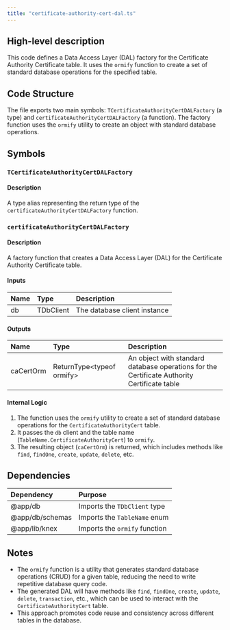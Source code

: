 ```yaml
---
title: "certificate-authority-cert-dal.ts"
---
```


## High-level description
This code defines a Data Access Layer (DAL) factory for the Certificate Authority Certificate table. It uses the `ormify` function to create a set of standard database operations for the specified table.

## Code Structure
The file exports two main symbols: `TCertificateAuthorityCertDALFactory` (a type) and `certificateAuthorityCertDALFactory` (a function). The factory function uses the `ormify` utility to create an object with standard database operations.

## Symbols

### `TCertificateAuthorityCertDALFactory`
#### Description
A type alias representing the return type of the `certificateAuthorityCertDALFactory` function.

### `certificateAuthorityCertDALFactory`
#### Description
A factory function that creates a Data Access Layer (DAL) for the Certificate Authority Certificate table.

#### Inputs
| Name | Type | Description |
|:-----|:-----|:------------|
| db | TDbClient | The database client instance |

#### Outputs
| Name | Type | Description |
|:-----|:-----|:------------|
| caCertOrm | ReturnType&lt;typeof ormify&gt; | An object with standard database operations for the Certificate Authority Certificate table |

#### Internal Logic
1. The function uses the `ormify` utility to create a set of standard database operations for the `CertificateAuthorityCert` table.
2. It passes the `db` client and the table name (`TableName.CertificateAuthorityCert`) to `ormify`.
3. The resulting object (`caCertOrm`) is returned, which includes methods like `find`, `findOne`, `create`, `update`, `delete`, etc.

## Dependencies
| Dependency | Purpose |
|:-----------|:--------|
| @app/db | Imports the `TDbClient` type |
| @app/db/schemas | Imports the `TableName` enum |
| @app/lib/knex | Imports the `ormify` function |

## Notes
- The `ormify` function is a utility that generates standard database operations (CRUD) for a given table, reducing the need to write repetitive database query code.
- The generated DAL will have methods like `find`, `findOne`, `create`, `update`, `delete`, `transaction`, etc., which can be used to interact with the `CertificateAuthorityCert` table.
- This approach promotes code reuse and consistency across different tables in the database.